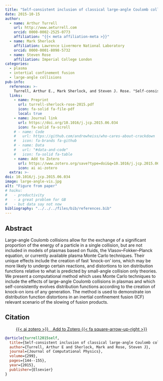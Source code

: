 ```yaml
---
title: "Self-consistent inclusion of classical large-angle Coulomb collisions in plasma Monte Carlo simulations"
date: 2015-10-15
author:
  - name: Arthur Turrell
    url: http://www.aeturrell.com
    orcid: 0000-0002-2525-0773
    affiliation: "{{< meta affiliation-meta >}}"
  - name: Mark Sherlock
    affiliation: Lawrence Livermore National Laboratory
    orcid: 0000-0001-8098-5732
  - name: Steven Rose
    affiliation: Imperial College London
categories: 
  - plasma
  - intertial confinement fusion
  - large-angle collisions
pub-info:
  reference: >-
    Turrell, Arthur E., Mark Sherlock, and Steven J. Rose. "Self-consistent inclusion of classical large-angle Coulomb collisions in plasma Monte Carlo simulations." <i>Journal of Computational Physics</i> 299 (2015): 144-155. doi: <a href="https://doi.org/10.1016/j.jcp.2015.06.034"><code>10.1016/j.jcp.2015.06.034</code></a>
  links:
    - name: Preprint
      url: turrell-sherlock-rose-2015.pdf
      icon: fa-solid fa-file-pdf
      local: true
    - name: Journal link
      url: https://doi.org/10.1016/j.jcp.2015.06.034
      icon: fa-solid fa-scroll
    # - name: Code
    #   url: https://github.com/andrewheiss/who-cares-about-crackdown
    #   icon: fa-brands fa-github
    # - name: Data
    #   url: "#data-and-code"
    #   icon: fa-solid fa-table
    - name: Add to Zotero
      url: https://www.zotero.org/save?type=doi&q=10.1016/j.jcp.2015.06.034
      icon: ai ai-zotero
  extra: >-
doi: 10.1016/j.jcp.2015.06.034
image: large-angle-vis.jpg
alt: "Figure from paper"
# haiku:
#   - productivity
#   - a great problem for GB
#   - but data say not now
bibliography: "../../../files/bib/references.bib"
---
```


<!-- ![](mismatch_img.png){fig-align="center" width=80%} -->

<!-- ## Important links

- [Working paper / preprint](LabourEconomics2021OccupationalMismatch.pdf)
- [Published paper](https://doi.org/10.1016/j.labeco.2021.102013) -->

## Abstract

Large-angle Coulomb collisions allow for the exchange of a significant proportion of the energy of a particle in a single collision, but are not included in models of plasmas based on fluids, the Vlasov–Fokker–Planck equation, or currently available plasma Monte Carlo techniques. Their unique effects include the creation of fast ‘knock-on’ ions, which may be more likely to undergo certain reactions, and distortions to ion distribution functions relative to what is predicted by small-angle collision only theories. We present a computational method which uses Monte Carlo techniques to include the effects of large-angle Coulomb collisions in plasmas and which self-consistently evolves distribution functions according to the creation of knock-on ions of any generation. The method is used to demonstrate ion distribution function distortions in an inertial confinement fusion (ICF) relevant scenario of the slowing of fusion products.

## Citation

<p class="buttons" style="text-align:center;">
<a class="btn btn-danger" target="_blank" href="https://www.zotero.org/save?type=doi&q=10.1016/j.jcp.2015.06.034">{{< ai zotero >}}&emsp;Add to Zotero {{< fa square-arrow-up-right >}}</a>
</p>

```bibtex
@article{turrell2015self,
  title={Self-consistent inclusion of classical large-angle Coulomb collisions in plasma Monte Carlo simulations},
  author={Turrell, Arthur E and Sherlock, Mark and Rose, Steven J},
  journal={Journal of Computational Physics},
  volume={299},
  pages={144--155},
  year={2015},
  publisher={Elsevier}
}
```
